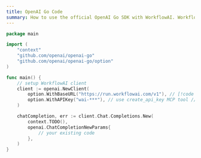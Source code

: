 ```yaml
---
title: OpenAI Go Code
summary: How to use the official OpenAI Go SDK with WorkflowAI. WorkflowAI exposes a compatible OpenAI API endpoint. The only changes you need to make are updating the base URL and API key.
---
```


```go
package main

import (
	"context"
	"github.com/openai/openai-go"
	"github.com/openai/openai-go/option"
)

func main() {
	// setup WorkflowAI client
	client := openai.NewClient(
		option.WithBaseURL("https://run.workflowai.com/v1"), // [!code highlight]
		option.WithAPIKey("wai-***"), // use create_api_key MCP tool // [!code highlight]
	)

	chatCompletion, err := client.Chat.Completions.New(
		context.TODO(),
		openai.ChatCompletionNewParams{
			// your existing code
		},
	)
}
``` 
